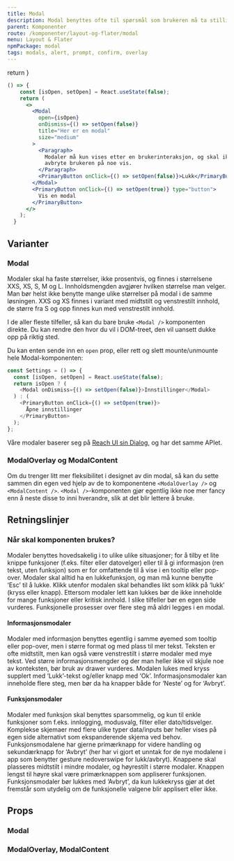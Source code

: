 ```yaml
---
title: Modal
description: Modal benyttes ofte til spørsmål som brukeren må ta stilling til før han kan gå videre, de avbryter flyten men beholder konteksten delvis. De kan også vise tilleggsinfo som brukeren har etterspurt på en fokusert måte.
parent: Komponenter
route: /komponenter/layout-og-flater/modal
menu: Layout & Flater
npmPackage: modal
tags: modals, alert, prompt, confirm, overlay
---
```



  return <SEO title={props.pageContext.frontmatter.title} description={props.pageContext.frontmatter.description} pathname={props.pageContext.frontmatter.route} />
}

<PageHeader />

```jsx
() => {
    const [isOpen, setOpen] = React.useState(false);
    return (
      <>
        <Modal
          open={isOpen}
          onDismiss={() => setOpen(false)}
          title="Her er en modal"
          size="medium"
        >
          <Paragraph>
            Modaler må kun vises etter en brukerinteraksjon, og skal ikke
            avbryte brukeren på noe vis.
          </Paragraph>
          <PrimaryButton onClick={() => setOpen(false)}>Lukk</PrimaryButton>
        </Modal>
        <PrimaryButton onClick={() => setOpen(true)} type="button">
          Vis en modal
        </PrimaryButton>
      </>
    );
  }
```

## Varianter

### Modal

Modaler skal ha faste størrelser, ikke prosentvis, og finnes i størrelsene XXS, XS, S, M og L. Innholdsmengden avgjører hvilken størrelse man velger. Man bør helst ikke benytte mange ulike størrelser på modal i de samme løsningen. XXS og XS finnes i variant med midtstilt og venstrestilt innhold, de større fra S og opp finnes kun med venstrestilt innhold.

I de aller fleste tilfeller, så kan du bare bruke `<Modal />` komponenten direkte. Du kan rendre den hvor du vil i DOM-treet, den vil uansett dukke opp på riktig sted.

Du kan enten sende inn en `open` prop, eller rett og slett mounte/unmounte hele Modal-komponenten:

```js
const Settings = () => {
  const [isOpen, setOpen] = React.useState(false);
  return isOpen ? (
    <Modal onDismiss={() => setOpen(false)}>Innstillinger</Modal>
  ) : (
    <PrimaryButton onClick={() => setOpen(true)}>
      Åpne innstillinger
    </PrimaryButton>
  );
};
```

Våre modaler baserer seg på [Reach UI sin Dialog](https://reacttraining.com/reach-ui/dialog), og har det samme APIet.

### ModalOverlay og ModalContent

Om du trenger litt mer fleksibilitet i designet av din modal, så kan du sette sammen din egen ved hjelp av de to komponentene `<ModalOverlay />` og `<ModalContent />`. `<Modal />`-komponenten gjør egentlig ikke noe mer fancy enn å neste disse to inni hverandre, slik at det blir lettere å bruke.

## Retningslinjer

### Når skal komponenten brukes?

Modaler benyttes hovedsakelig i to ulike ulike situasjoner; for å tilby et lite knippe funksjoner (f.eks. filter eller datovelger) eller til å gi informasjon (ren tekst, uten funksjon) som er for omfattende til å vise i en tooltip eller pop-over. Modaler skal alltid ha en lukkefunksjon, og man må kunne benytte ‘Esc’ til å lukke. Klikk utenfor modalen skal behandles likt som klikk på ‘lukk’ (kryss eller knapp). Ettersom modaler lett kan lukkes bør de ikke inneholde for mange funksjoner eller kritisk innhold. I slike tilfeller bør en egen side vurderes. Funksjonelle prosesser over flere steg må aldri legges i en modal.

#### Informasjonsmodaler

Modaler med informasjon benyttes egentlig i samme øyemed som tooltip eller pop-over, men i større format og med plass til mer tekst. Teksten er ofte midtstilt, men kan også være venstrestilt i større modaler med mye tekst. Ved større informasjonsmengder og der man heller ikke vil skjule noe av konteksten, bør bruk av drawer vurderes. Modalen lukes med kryss supplert med ‘Lukk’-tekst og/eller knapp med ‘Ok’. Informasjonsmodaler kan inneholde flere steg, men bør da ha knapper både for ‘Neste’ og for ‘Avbryt’.

#### Funksjonsmodaler

Modaler med funksjon skal benyttes sparsommelig, og kun til enkle funksjoner som f.eks. innlogging, modusvalg, filter eller dato/tidsvelger. Komplekse skjemaer med flere ulike typer data/inputs bør heller vises på egen side alternativt som ekspanderende skjema ved behov. Funksjonsmodalene har gjerne primærknapp for videre handling og sekundærknapp for ‘Avbryt’ (her har vi gjort et unntak for de nye modalene i app som benytter gesture nedoverswipe for lukk/avbryt). Knappene skal plasseres midtstilt i mindre modaler, og høyrestilt i større modaler. Knappen lengst til høyre skal være primærknappen som appliserer funksjonen. Funksjonsmodaler bør lukkes med ‘Avbryt’, da kun lukkekryss gjør at det fremstår som utydelig om de funksjonelle valgene blir applisert eller ikke.

## Props

### Modal
<ImportStatement imports="Modal" packageName={props.pageContext.frontmatter.npmPackage} />
<Props componentName="Modal" title="Props, Modal" />

### ModalOverlay, ModalContent
<ImportStatement imports="ModalOverlay, ModalContent" packageName={props.pageContext.frontmatter.npmPackage} />
<Props componentName="ModalOverlay" title="Props, ModalOverlay" />
<Props componentName="ModalContent" title="Props, ModalContent" />
